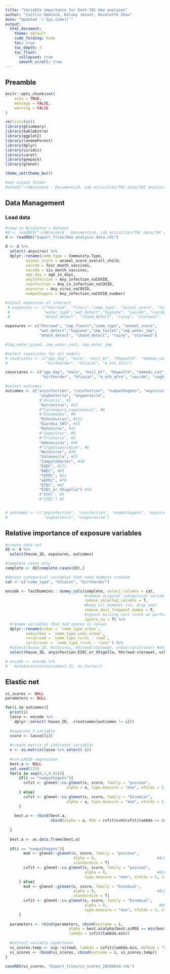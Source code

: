 ```yaml
---
title: "Variable importance for Envt-TAC 6mo analyses"
author: "Caitlin Hemlock, Kelsey Jesser, Nicolette Zhou"
date: "Updated `r Sys.time()`"
output: 
  html_document:
    theme: default
    code_folding: hide
    toc: true
    toc_depth: 3
    toc_float:
      collapsed: true
      smooth_scroll: true
---
```


## Preamble
```r
knitr::opts_chunk$set(
	echo = TRUE,
	message = FALSE,
	warning = FALSE
)
```

```r
rm(list=ls())
library(gtsummary)
library(kableExtra)
library(ggplot2)
library(randomForest)
library(dplyr)
library(viridis)
library(caret)
library(geepack)
library(glmnet)

theme_set(theme_bw())

#set output folder
#setwd("~/UW/ecomid - Documents/6. Lab activities/TAC data/TAC analysis R/02-6 months paper/CH tables figs")
```

## Data Management

### Load data
```r
#read in Nicolette's dataset
#d <- readRDS("~/UW/ecomid - Documents/6. Lab activities/TAC data/TAC analysis R/02-6 months paper/Export_files/6mo analysis data.rds") 
d <- readRDS("Export_files/6mo analysis data.rds") 

d <- d %>%
  select(-anyvirus) %>%
  dplyr::rename(comm_type = Community.Type,
         animal_score = animal_score_overall_child,
         vacc4m = four_month_vaccines,
         vacc6m = six_month_vaccines,
         age_day = age_in_days,
         anyinfection = Any_infection_noCOVID,
         coinfection = Any_co_infection_noCOVID,
         anyvirus = Any_virus_noCOVID,
         numpathogens = Any_infection_noCOVID_number)
```

```r
#select exposures of interest
 # exposures <- c("hhcrowd", "floors","comm_type", "animal_score", "toilet_type",
 #               "water_type","wat_detect","hygiene", "vacc4m", "vacc6m",
 #               "mhand_detect", "chand_detect", "rainy", "storewat", "vagbirth")

exposures <- c("hhcrowd", "imp_floors","comm_type", "animal_score",  
               "wat_detect","hygiene","imp_toilet","imp_water_jmp",
               "mhand_detect", "chand_detect", "rainy", "storewat")

#imp_water_piped, imp_water_cait, imp_water_jmp

#select covariates for all models
# covariates <- c("age_day", "male", "excl_bf", "hhwealth", "momedu_cat",  "momage",
#                 "birthorder", "hfiacat", "m_eth_afro")

covariates <- c("age_day", "male", "excl_bf", "hhwealth", "momedu_cat",  "momage",
                "birthorder", "hfiacat", "m_eth_afro", "vacc4m", "vagbirth")

#select outcomes
outcomes <- c("anyinfection", "coinfection", "numpathogens", "anyvirus",
               "anybacteria", "anyparasite",
               #"Ascaris", #1
               "Astrovirus", #13
               #"Cyclospora_cayetanesis", #0
               #"Entamoeba", #0
               "Enterovirus", #111
               "Giardia_18S", #15
               "Rotavirus", #15
               #"Sapovirus", #6
               #"Trichuris", #2
               "Adenovirus", #45
               #"Cryptosporidium", #6
               "Norovirus", #20
               "Salmonella", #25
               "Campylobacter", #38
               "EAEC", #171
               "DAEC", #85
               "tEPEC", #21
               "aEPEC", #78
               "ETEC", #47
               "EIEC_or_Shigella") #14
               #"EHEC", #5
               #"STEC") #2


# outcomes <- c("anyinfection", "coinfection", "numpathogens", "anyvirus", 
#                "anybacteria", "anyparasite")

```

## Relative importance of exposure variables
```r
#create data set
d2 <- d %>%
  select(house_ID, exposures, outcomes)

#complete cases only
complete <- d2[complete.cases(d2),]

#denote categorical variables that need dummies created
cat <- c("comm_type", "hfiacat", "birthorder")

encode <- fastDummies:: dummy_cols(complete, select_columns = cat,
                                   #remove original categorical variables
                                   remove_selected_columns = T,
                                   #keep all dummies (vs. drop one)
                                   remove_most_frequent_dummy = F,
                                   #ignore missing vars since we performed CC
                                   ignore_na = T) %>%
  #rename variables that had spaces in values
  dplyr::rename(urban = `comm_type_urban`,
         semiurban = `comm_type_semi-urban`,
         ruralroad = `comm_type_rural - road`,
         ruralriver = `comm_type_rural - river`) %>%
  #select(house_ID, Rotavirus, hhcrowd:storewat, urban:ruralriver) #adjust based on outcome
  select(house_ID, anyinfection:EIEC_or_Shigella, hhcrowd:storewat, urban:ruralriver)

# encode <- encode %>%
#   mutate(across(outcomes[-3], as.factor))

```

## Elastic net
```r
vi_scores <- NULL
parameters <- NULL

for(i in outcomes){
  print(i)
  lasso <- encode %>%
    dplyr::select(-house_ID, -c(outcomes[outcomes != i]))
  
  #separate Y variable
  score <- lasso[[i]]
  
  #create matrix of indicator variables
  x <- as.matrix(lasso %>% select(-i))
  
  #run LASSO regression
  best.a <- NULL
  set.seed(123)
  for(a in seq(0,1,0.01)){
      if(i == "numpathogens"){
        cvfit <- glmnet::cv.glmnet(x, score, family = "poisson", 
                           alpha = a, type.measure = "mse", nfolds = 5, standardize = T)
      } else{
        cvfit <- glmnet::cv.glmnet(x, score, family = "binomial", 
                           alpha = a, type.measure = "mse", nfolds = 5, standardize = T)
      }
    
    best.a <- rbind(best.a,
                    cbind(alpha = a, MSE = cvfit$cvm[cvfit$lambda == cvfit$lambda.min]))
    
  }
  
  best.a <- as.data.frame(best.a)
  
  if(i == "numpathogens"){
        mod <- glmnet::glmnet(x, score, family = "poisson", 
                              alpha = 0,                           #ALPHA SET TO 0 FOR RIDGE
                              standardize = T)
        cvfit <- glmnet::cv.glmnet(x, score, family = "poisson", 
                                   alpha = 0,                      #ALPHA SET TO 0 FOR RIDGE
                                   type.measure = "mse", nfolds = 5, standardize = T)
      } else{
        mod <- glmnet::glmnet(x, score, family = "binomial", 
                              alpha = 0,                           #ALPHA SET TO 0 FOR RIDGE
                              standardize = T)
        cvfit <- glmnet::cv.glmnet(x, score, family = "binomial", 
                                   alpha = 0,                       #ALPHA SET TO 0 FOR RIDGE
                                   type.measure = "mse", nfolds = 5, standardize = T) 
      }
  
  parameters <- rbind(parameters, cbind(outcome = i, 
                            alpha = best.a$alpha[best.a$MSE == min(best.a$MSE)],   #<- USE THIS INSTEAD FOR ALPHA ABOVE FOR ELASTIC NET
                            lambda = cvfit$lambda.min))
  
  #extract variable importance
  vi_scores.temp <- vip::vi(mod, lambda = cvfit$lambda.min, method = "model")
  vi_scores <- rbind(vi_scores, cbind(outcome = i, vi_scores.temp))
}

saveRDS(vi_scores, "Export_files/vi_scores_20240614.rds") 
```
